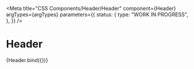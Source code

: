 
<Meta
  title="CSS Components/Header/Header"
  component={Header}
  argTypes={argTypes}
  parameters={{
    status: {
      type: "WORK IN PROGRESS",
    },
  }}
/>

# Header

<Canvas>
  <Story name="Header" args={defaultArgs}>
    {Header.bind({})}
  </Story>
</Canvas>

<ArgsTable story="Header" />
